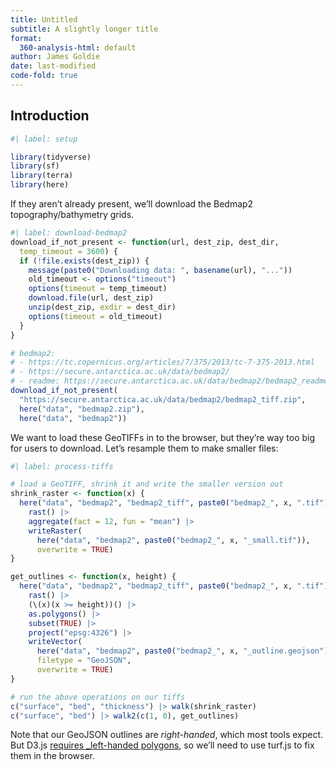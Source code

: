 ```yaml
---
title: Untitled
subtitle: A slightly longer title
format:
  360-analysis-html: default
author: James Goldie
date: last-modified
code-fold: true
---
```


## Introduction

```r
#| label: setup

library(tidyverse)
library(sf)
library(terra)
library(here)
```

If they aren't already present, we'll download the Bedmap2 topography/bathymetry grids.

```r
#| label: download-bedmap2
download_if_not_present <- function(url, dest_zip, dest_dir,
  temp_timeout = 3600) {
  if (!file.exists(dest_zip)) {
    message(paste0("Downloading data: ", basename(url), "..."))
    old_timeout <- options("timeout")
    options(timeout = temp_timeout)
    download.file(url, dest_zip)
    unzip(dest_zip, exdir = dest_dir)
    options(timeout = old_timeout)
  } 
}

# bedmap2:
# - https://tc.copernicus.org/articles/7/375/2013/tc-7-375-2013.html
# - https://secure.antarctica.ac.uk/data/bedmap2/
# - readme: https://secure.antarctica.ac.uk/data/bedmap2/bedmap2_readme.txt
download_if_not_present(
  "https://secure.antarctica.ac.uk/data/bedmap2/bedmap2_tiff.zip",
  here("data", "bedmap2.zip"),
  here("data", "bedmap2"))
```

We want to load these GeoTIFFs in to the browser, but they're way too big for users to download. Let's resample them to make smaller files:

```r
#| label: process-tiffs

# load a GeoTIFF, shrink it and write the smaller version out
shrink_raster <- function(x) {
  here("data", "bedmap2", "bedmap2_tiff", paste0("bedmap2_", x, ".tif")) |>
    rast() |>
    aggregate(fact = 12, fun = "mean") |>
    writeRaster(
      here("data", "bedmap2", paste0("bedmap2_", x, "_small.tif")),
      overwrite = TRUE)
}

get_outlines <- function(x, height) {
  here("data", "bedmap2", "bedmap2_tiff", paste0("bedmap2_", x, ".tif")) |>
    rast() |>
    (\(x)(x >= height))() |>
    as.polygons() |>
    subset(TRUE) |>
    project("epsg:4326") |>
    writeVector(
      here("data", "bedmap2", paste0("bedmap2_", x, "_outline.geojson")),
      filetype = "GeoJSON",
      overwrite = TRUE)
}

# run the above operations on our tiffs
c("surface", "bed", "thickness") |> walk(shrink_raster)
c("surface", "bed") |> walk2(c(1, 0), get_outlines)
```

:::{.callout-note}
Note that our GeoJSON outlines are _right-handed_, which most tools expect. But D3.js [requires _left-handed polygons](https://gis.stackexchange.com/questions/392452/why-d3-js-works-only-with-geojson-violating-right-hand-rule), so we'll need to use turf.js to fix them in the browser.
:::
